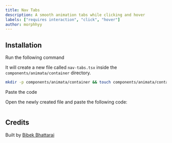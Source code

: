 ```yaml
---
title: Nav Tabs
description: A smooth animation tabs while clicking and hover
labels: ["requires interaction", "click", "hover"]
author: morphhyy
---
```


<ComponentPreview name="container-nav-tabs--docs" />

## Installation

<Steps>
<Step>Run the following command</Step>

It will create a new file called `nav-tabs.tsx` inside the `components/animata/container` directory.

```bash
mkdir -p components/animata/container && touch components/animata/container/nav-tabs.tsx
```

<Step>Paste the code</Step>

Open the newly created file and paste the following code:

```jsx file=<rootDir>/animata/container/nav-tabs.tsx

```

</Steps>

## Credits

Built by [Bibek Bhattarai](https://github.com/morphhyy)
